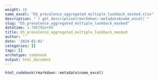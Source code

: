 ```yaml
---
weight: 10
name_excel: "D5_prevalence_aggregated_multiple_lookback_masked.xlsx"
description: "`r get_description(rmarkdown::metadata$name_excel)`"
slug: "D5_prevalence_aggregated_multiple_lookback_masked"
datetime: 1.706792e+09
title: D5_prevalence_aggregated_multiple_lookback_masked
author: ''
date: '2024-02-01'
categories: []
tags: []
archetype: codebook
output: html_document
---
```


```r
html_codebook(rmarkdown::metadata$name_excel)
```
